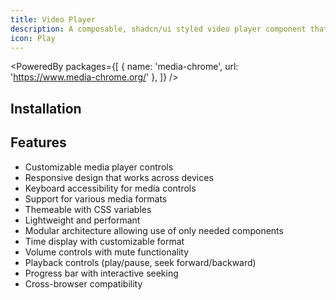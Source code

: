 ```yaml
---
title: Video Player
description: A composable, shadcn/ui styled video player component that uses the media-chrome library.
icon: Play
---
```


<PoweredBy packages={[
  { name: 'media-chrome', url: 'https://www.media-chrome.org/' },
]} />

<Preview path="video-player" />

## Installation

<Installer packageName="video-player" />

## Features

- Customizable media player controls
- Responsive design that works across devices
- Keyboard accessibility for media controls
- Support for various media formats
- Themeable with CSS variables
- Lightweight and performant
- Modular architecture allowing use of only needed components
- Time display with customizable format
- Volume controls with mute functionality
- Playback controls (play/pause, seek forward/backward)
- Progress bar with interactive seeking
- Cross-browser compatibility

